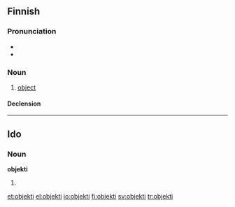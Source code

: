 ==Finnish==

===Pronunciation===
* {{IPA|[ˈo̞bje̞kti]|lang=fi}}
* {{hyphenation|ob|jek|ti}}

===Noun===
{{fi-noun}}

# [[object]]

====Declension====
{{fi-decl-tuoli|objekt}}

----

==Ido==

===Noun===
'''objekti'''

# {{plural of|objekto|lang=io}}

[[et:objekti]]
[[el:objekti]]
[[io:objekti]]
[[fi:objekti]]
[[sv:objekti]]
[[tr:objekti]]
